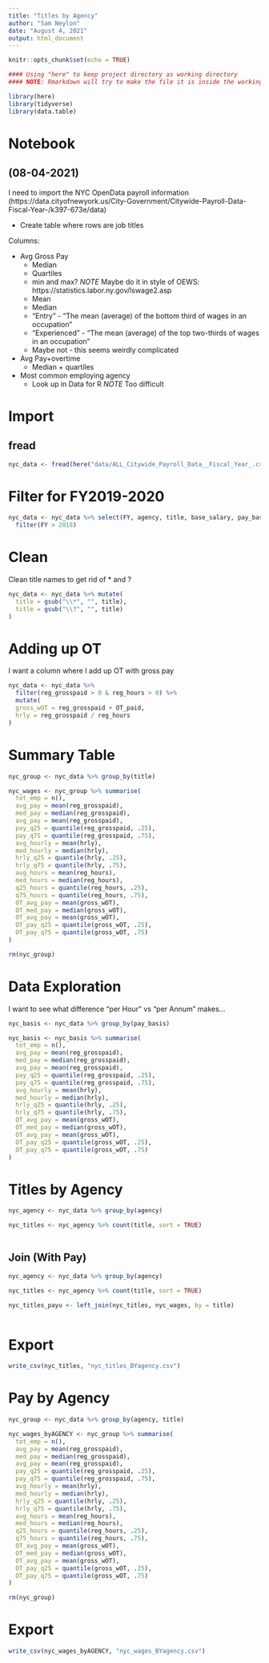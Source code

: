 ```yaml
---
title: "Titles by Agency"
author: "Sam Neylon"
date: "August 4, 2021"
output: html_document
---
```


```r
knitr::opts_chunk$set(echo = TRUE)

#### Using "here" to keep project directory as working directory
#### NOTE: Rmarkdown will try to make the file it is inside the working directory, but "here" should fix it.

library(here)
library(tidyverse)
library(data.table)

```

# Notebook

## (08-04-2021)

I need to import the NYC OpenData payroll information (https://data.cityofnewyork.us/City-Government/Citywide-Payroll-Data-Fiscal-Year-/k397-673e/data)

* Create table where rows are job titles

Columns:

* Avg Gross Pay
  * Median
  * Quartiles
  * min and max?
*NOTE* Maybe do it in style of OEWS: https://statistics.labor.ny.gov/lswage2.asp
  * Mean
  * Median
  * "Entry" - "The mean (average) of the bottom third of wages in an occupation"
  * "Experienced" - "The mean (average) of the top two-thirds of wages in an occupation"
  * Maybe not - this seems weirdly complicated
* Avg Pay+overtime
  * Median + quartiles
* Most common employing agency
  * Look up in Data for R
  *NOTE* Too difficult
  
# Import

## fread

```r

nyc_data <- fread(here("data/ALL_Citywide_Payroll_Data__Fiscal_Year_.csv"), col.names = c("FY", "payroll_num", "agency", "last", "first", "ME", "start_date", "borough", "title", "leave_status", "base_salary", "pay_basis", "reg_hours", "reg_grosspaid", "OT_hrs", "OT_paid", "total_otherPay"))

```

# Filter for FY2019-2020

```r

nyc_data <- nyc_data %>% select(FY, agency, title, base_salary, pay_basis, reg_hours, reg_grosspaid, OT_hrs, OT_paid, total_otherPay) %>% 
  filter(FY > 2018)


```

# Clean

Clean title names to get rid of * and ?

``` r

nyc_data <- nyc_data %>% mutate(
  title = gsub("\\*", "", title),
  title = gsub("\\?", "", title)
)

```

# Adding up OT

I want a column where I add up OT with gross pay

```r

nyc_data <- nyc_data %>%
  filter(reg_grosspaid > 0 & reg_hours > 0) %>% 
  mutate(
  gross_wOT = reg_grosspaid + OT_paid,
  hrly = reg_grosspaid / reg_hours
)

```

# Summary Table

```r

nyc_group <- nyc_data %>% group_by(title)

nyc_wages <- nyc_group %>% summarise(
  tot_emp = n(),
  avg_pay = mean(reg_grosspaid),
  med_pay = median(reg_grosspaid),
  avg_pay = mean(reg_grosspaid),
  pay_q25 = quantile(reg_grosspaid, .25),
  pay_q75 = quantile(reg_grosspaid, .75),
  avg_hourly = mean(hrly),
  med_hourly = median(hrly),
  hrly_q25 = quantile(hrly, .25),
  hrly_q75 = quantile(hrly, .75),
  avg_hours = mean(reg_hours),
  med_hours = median(reg_hours),
  q25_hours = quantile(reg_hours, .25),
  q75_hours = quantile(reg_hours, .75),
  OT_avg_pay = mean(gross_wOT),
  OT_med_pay = median(gross_wOT),
  OT_avg_pay = mean(gross_wOT),
  OT_pay_q25 = quantile(gross_wOT, .25),
  OT_pay_q75 = quantile(gross_wOT, .75)
)

rm(nyc_group)

```

# Data Exploration

I want to see what difference "per Hour" vs "per Annum" makes...

```r

nyc_basis <- nyc_data %>% group_by(pay_basis)

nyc_basis <- nyc_basis %>% summarise(
  tot_emp = n(),
  avg_pay = mean(reg_grosspaid),
  med_pay = median(reg_grosspaid),
  avg_pay = mean(reg_grosspaid),
  pay_q25 = quantile(reg_grosspaid, .25),
  pay_q75 = quantile(reg_grosspaid, .75),
  avg_hourly = mean(hrly),
  med_hourly = median(hrly),
  hrly_q25 = quantile(hrly, .25),
  hrly_q75 = quantile(hrly, .75),
  OT_avg_pay = mean(gross_wOT),
  OT_med_pay = median(gross_wOT),
  OT_avg_pay = mean(gross_wOT),
  OT_pay_q25 = quantile(gross_wOT, .25),
  OT_pay_q75 = quantile(gross_wOT, .75)
)


```

# Titles by Agency

```r

nyc_agency <- nyc_data %>% group_by(agency)

nyc_titles <- nyc_agency %>% count(title, sort = TRUE)
  

```

## Join (With Pay)

```r

nyc_agency <- nyc_data %>% group_by(agency)

nyc_titles <- nyc_agency %>% count(title, sort = TRUE)

nyc_titles_payu <- left_join(nyc_titles, nyc_wages, by = title)
  

```

# Export

```r

write_csv(nyc_titles, "nyc_titles_BYagency.csv")

```

# Pay by Agency

```r

nyc_group <- nyc_data %>% group_by(agency, title)

nyc_wages_byAGENCY <- nyc_group %>% summarise(
  tot_emp = n(),
  avg_pay = mean(reg_grosspaid),
  med_pay = median(reg_grosspaid),
  avg_pay = mean(reg_grosspaid),
  pay_q25 = quantile(reg_grosspaid, .25),
  pay_q75 = quantile(reg_grosspaid, .75),
  avg_hourly = mean(hrly),
  med_hourly = median(hrly),
  hrly_q25 = quantile(hrly, .25),
  hrly_q75 = quantile(hrly, .75),
  avg_hours = mean(reg_hours),
  med_hours = median(reg_hours),
  q25_hours = quantile(reg_hours, .25),
  q75_hours = quantile(reg_hours, .75),
  OT_avg_pay = mean(gross_wOT),
  OT_med_pay = median(gross_wOT),
  OT_avg_pay = mean(gross_wOT),
  OT_pay_q25 = quantile(gross_wOT, .25),
  OT_pay_q75 = quantile(gross_wOT, .75)
)

rm(nyc_group)

```

# Export

```r

write_csv(nyc_wages_byAGENCY, "nyc_wages_BYagency.csv")

```